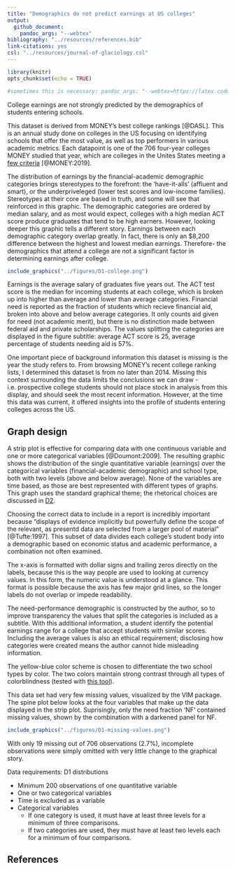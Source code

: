 ```yaml
---
title: "Demographics do not predict earnings at US colleges"
output: 
  github_document: 
    pandoc_args: "--webtex"
bibliography: "../resources/references.bib"
link-citations: yes
csl: "../resources/journal-of-glaciology.csl"
---
```


```r
library(knitr)
opts_chunk$set(echo = TRUE)

#sometimes this is necessary: pandoc_args: "--webtex=https://latex.codecogs.com/png.latex?"
```

College earnings are not strongly predicted by the demographics of students entering schools.

This dataset is derived from MONEY's best college rankings [@DASL]. This is an annual study done on colleges in the US focusing on identifying schools that offer the most value, as well as top performers in various academic metrics. Each datapoint is one of the 706 four-year colleges MONEY studied that year, which are colleges in the Unites States meeting a [few criteria](https://money.com/how-money-ranks-best-colleges-2019/) [@MONEY:2019]. 

The distribution of earnings by the financial-academic demographic categories brings stereotypes to the forefront: the 'have-it-alls' (affluent and smart), or the underpriveleged (lower test scores and low-income families). Stereotypes at their core are based in truth, and some will see that reinforced in this graphic. The demographic categories are ordered by median salary, and as most would expect, colleges with a high median ACT score produce graduates that tend to be high earners. However, looking deeper this graphic tells a different story. Earnings between each demographic category overlap greatly. In fact, there is only an $8,200 difference between the highest and lowest median earnings. Therefore- the demographics that attend a college are not a significant factor in determining earnings after college.


```r
include_graphics("../figures/D1-college.png")    
```

Earnings is the average salary of graduates five years out. The ACT test score is the median for incoming students at each college, which is broken up into higher than average and lower than average categories. Financial need is reported as the fraction of students which recieve financial aid, broken into above and below average categories. It only counts aid given for need (not academic merit), but there is no distinction made between federal aid and private scholarships. The values splitting the categories are displayed in the figure subtitle: average ACT score is 25, average percentage of students needing aid is 57%.

One important piece of background information this dataset is missing is the year the study refers to. From browsing MONEY's recent college ranking lists, I determined this dataset is from no later than 2014. Missing this context surrounding the data limits the conclusions we can draw - i.e. prospective college students should not place stock in analysis from this display, and should seek the most recent information. However, at the time this data was current, it offered insights into the profile of students entering colleges across the US.

## Graph design

A strip plot is effective for comparing data with one continuous variable and one or more categorical variables [@Doumont:2009]. The resulting graphic shows the distribution of the single quantitative variable (earnings) over the categorical variables (financial-academic demographic) and school type, both with two levels (above and below average). None of the variables are time based, as those are best represented with different types of graphs. This graph uses the standard graphical theme; the rhetorical choices are discussed in [D2](https://github.com/severygb/portfolio-severyn-gabe/blob/master/reports/D2-report.md).

Choosing the correct data to include in a report is incredibly important because "displays of evidence implicitly but powerfully define the scope of the relevant, as presentd data are selected from a larger pool of material" [@Tufte:1997]. This subset of data divides each college's student body into a demographic based on economic status and academic performance, a combination not often examined.

The x-axis is formatted with dollar signs and trailing zeros directly on the labels, because this is the way people are used to looking at currency values. In this form, the numeric value is understood at a glance. This format is possible because the axis has few major grid lines, so the longer labels do not overlap or impede readability.

The need-performance demographic is constructed by the author, so to improve transparency the values that split the categories is included as a subtitle. With this additional information, a student identify the potential earnings range for a college that accept students with similar scores. Including the average values is also an ethical requirement; disclosing how categories were created means the author cannot hide misleading information.

The yellow-blue color scheme is chosen to differentiate the two school types by color. The two colors maintain strong contrast through all types of colorblindness (tested with [this tool](https://www.color-blindness.com/coblis-color-blindness-simulator/)).

This data set had very few missing values, visualized by the VIM package. The spine plot below looks at the four variables that make up the data displayed in the strip plot. Suprisingly, only the need fraction 'NF' contained missing values, shown by the combination with a darkened panel for NF.

```r
include_graphics("../figures/D1-missing-values.png")    
```

With only 19 missing out of 706 observations (2.7%), incomplete observations were simply omitted with very little change to the graphical story.

Data requirements: D1 distributions

- Minimum 200 observations of one quantitative variable
- One or two categorical variables
- Time is excluded as a variable
- Categorical variables
    - If one category is used, it must have at least three levels for a minimum of three comparisons.
    - If two categories are used, they must have at least two levels each for a minimum of four comparisons.

## References

